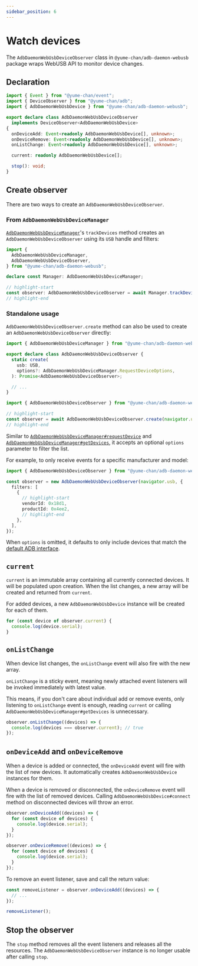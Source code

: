 ---
sidebar_position: 6
---

# Watch devices

The `AdbDaemonWebUsbDeviceObserver` class in `@yume-chan/adb-daemon-webusb` package wraps WebUSB API to monitor device changes.

## Declaration

```ts
import { Event } from "@yume-chan/event";
import { DeviceObserver } from "@yume-chan/adb";
import { AdbDaemonWebUsbDevice } from "@yume-chan/adb-daemon-webusb";

export declare class AdbDaemonWebUsbDeviceObserver
  implements DeviceObserver<AdbDaemonWebUsbDevice>
{
  onDeviceAdd: Event<readonly AdbDaemonWebUsbDevice[], unknown>;
  onDeviceRemove: Event<readonly AdbDaemonWebUsbDevice[], unknown>;
  onListChange: Event<readonly AdbDaemonWebUsbDevice[], unknown>;

  current: readonly AdbDaemonWebUsbDevice[];

  stop(): void;
}
```

## Create observer

There are two ways to create an `AdbDaemonWebUsbDeviceObserver`.

### From `AdbDaemonWebUsbDeviceManager`

[`AdbDaemonWebUsbDeviceManager`](./device-manager.mdx)'s `trackDevices` method creates an `AdbDaemonWebUsbDeviceObserver` using its `USB` handle and filters:

```ts transpile
import {
  AdbDaemonWebUsbDeviceManager,
  AdbDaemonWebUsbDeviceObserver,
} from "@yume-chan/adb-daemon-webusb";

declare const Manager: AdbDaemonWebUsbDeviceManager;

// highlight-start
const observer: AdbDaemonWebUsbDeviceObserver = await Manager.trackDevices();
// highlight-end
```

### Standalone usage

`AdbDaemonWebUsbDeviceObserver.create` method can also be used to create an `AdbDaemonWebUsbDeviceObserver` directly:

```ts showLineNumbers
import { AdbDaemonWebUsbDeviceManager } from "@yume-chan/adb-daemon-webusb";

export declare class AdbDaemonWebUsbDeviceObserver {
  static create(
    usb: USB,
    options?: AdbDaemonWebUsbDeviceManager.RequestDeviceOptions,
  ): Promise<AdbDaemonWebUsbDeviceObserver>;

  // ...
}
```

```ts transpile
import { AdbDaemonWebUsbDeviceObserver } from "@yume-chan/adb-daemon-webusb";

// highlight-start
const observer = await AdbDaemonWebUsbDeviceObserver.create(navigator.usb);
// highlight-end
```

Similar to [`AdbDaemonWebUsbDeviceManager#requestDevice`](./request-device.mdx) and [`AdbDaemonWebUsbDeviceManager#getDevices`](./get-devices.mdx), it accepts an optional `options` parameter to filter the list.

For example, to only receive events for a specific manufacturer and model:

```ts transpile
import { AdbDaemonWebUsbDeviceObserver } from "@yume-chan/adb-daemon-webusb";

const observer = new AdbDaemonWebUsbDeviceObserver(navigator.usb, {
  filters: [
    {
      // highlight-start
      vendorId: 0x18d1,
      productId: 0x4ee2,
      // highlight-end
    },
  ],
});
```

When `options` is omitted, it defaults to only include devices that match the [default ADB interface](./device-filter.mdx#filters-in-tango).

## `current`

`current` is an immutable array containing all currently connected devices. It will be populated upon creation. When the list changes, a new array will be created and returned from `current`.

For added devices, a new `AdbDaemonWebUsbDevice` instance will be created for each of them.

```ts transpile
for (const device of observer.current) {
  console.log(device.serial);
}
```

## `onListChange`

When device list changes, the `onListChange` event will also fire with the new array.

`onListChange` is a sticky event, meaning newly attached event listeners will be invoked immediately with latest value.

This means, if you don't care about individual add or remove events, only listening to `onListChange` event is enough, reading `current` or calling `AdbDaemonWebUsbDeviceManager#getDevices` is unnecessary.

```ts transpile
observer.onListChange((devices) => {
  console.log(devices === observer.current); // true
});
```

## `onDeviceAdd` and `onDeviceRemove`

When a device is added or connected, the `onDeviceAdd` event will fire with the list of new devices. It automatically creates `AdbDaemonWebUsbDevice` instances for them.

When a device is removed or disconnected, the `onDeviceRemove` event will fire with the list of removed devices. Calling `AdbDaemonWebUsbDevice#connect` method on disconnected devices will throw an error.

```ts transpile
observer.onDeviceAdd((devices) => {
  for (const device of devices) {
    console.log(device.serial);
  }
});

observer.onDeviceRemove((devices) => {
  for (const device of devices) {
    console.log(device.serial);
  }
});
```

To remove an event listener, save and call the return value:

```ts transpile
const removeListener = observer.onDeviceAdd((devices) => {
  // ...
});

removeListener();
```

## Stop the observer

The `stop` method removes all the event listeners and releases all the resources. The `AdbDaemonWebUsbDeviceObserver` instance is no longer usable after calling `stop`.
